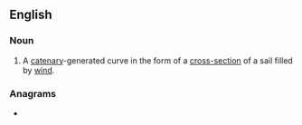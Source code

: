 ==English==

===Noun===
{{en-noun}}

# {{lb|en|geometry}} A [[catenary]]-generated curve in the form of a [[cross-section]] of a sail filled by [[wind]].

===Anagrams===
* {{anagrams|en|revusical|vesicular}}